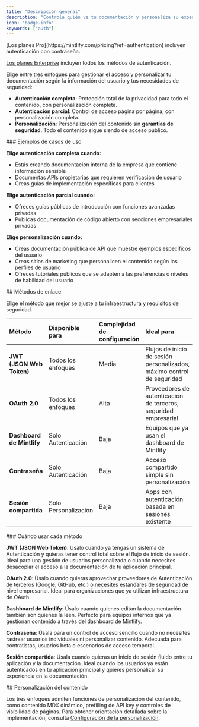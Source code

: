 ```yaml
---
title: "Descripción general"
description: "Controla quién ve tu documentación y personaliza su experiencia"
icon: "badge-info"
keywords: ["auth"]
---
```


<Info>
  [Los planes Pro](https://mintlify.com/pricing?ref=authentication) incluyen autenticación con contraseña.

  [Los planes Enterprise](https://mintlify.com/pricing?ref=authentication) incluyen todos los métodos de autenticación.
</Info>

Elige entre tres enfoques para gestionar el acceso y personalizar tu documentación según la información del usuario y tus necesidades de seguridad:

* **Autenticación completa**: Protección total de la privacidad para todo el contenido, con personalización completa.
* **Autenticación parcial**: Control de acceso página por página, con personalización completa.
* **Personalización**: Personalización del contenido sin **garantías de seguridad**. Todo el contenido sigue siendo de acceso público.

<div id="use-case-examples">
  ### Ejemplos de casos de uso
</div>

**Elige autenticación completa cuando:**

* Estás creando documentación interna de la empresa que contiene información sensible
* Documentas APIs propietarias que requieren verificación de usuario
* Creas guías de implementación específicas para clientes

**Elige autenticación parcial cuando:**

* Ofreces guías públicas de introducción con funciones avanzadas privadas
* Publicas documentación de código abierto con secciones empresariales privadas

**Elige personalización cuando:**

* Creas documentación pública de API que muestre ejemplos específicos del usuario
* Creas sitios de marketing que personalicen el contenido según los perfiles de usuario
* Ofreces tutoriales públicos que se adapten a las preferencias o niveles de habilidad del usuario

<div id="handshake-methods">
  ## Métodos de enlace
</div>

Elige el método que mejor se ajuste a tu infraestructura y requisitos de seguridad.

| Método | Disponible para | Complejidad de configuración | Ideal para |
|:-------|:--------------|:-----------------|:----------|
| **JWT (JSON Web Token)** | Todos los enfoques | Media | Flujos de inicio de sesión personalizados, máximo control de seguridad |
| **OAuth 2.0** | Todos los enfoques | Alta | Proveedores de autenticación de terceros, seguridad empresarial |
| **Dashboard de Mintlify** | Solo Autenticación | Baja | Equipos que ya usan el dashboard de Mintlify |
| **Contraseña** | Solo Autenticación | Baja | Acceso compartido simple sin personalización |
| **Sesión compartida** | Solo Personalización | Baja | Apps con autenticación basada en sesiones existente |

<div id="when-to-use-each-method">
  ### Cuándo usar cada método
</div>

**JWT (JSON Web Token)**: Úsalo cuando ya tengas un sistema de Autenticación y quieras tener control total sobre el flujo de inicio de sesión. Ideal para una gestión de usuarios personalizada o cuando necesites desacoplar el acceso a la documentación de tu aplicación principal.

**OAuth 2.0**: Úsalo cuando quieras aprovechar proveedores de Autenticación de terceros (Google, GitHub, etc.) o necesites estándares de seguridad de nivel empresarial. Ideal para organizaciones que ya utilizan infraestructura de OAuth.

**Dashboard de Mintlify**: Úsalo cuando quienes editan la documentación también son quienes la leen. Perfecto para equipos internos que ya gestionan contenido a través del dashboard de Mintlify.

**Contraseña**: Úsala para un control de acceso sencillo cuando no necesites rastrear usuarios individuales ni personalizar contenido. Adecuada para contratistas, usuarios beta o escenarios de acceso temporal.

**Sesión compartida**: Úsala cuando quieras un inicio de sesión fluido entre tu aplicación y la documentación. Ideal cuando los usuarios ya están autenticados en tu aplicación principal y quieres personalizar su experiencia en la documentación.

<div id="content-customization">
  ## Personalización del contenido
</div>

Los tres enfoques admiten funciones de personalización del contenido, como contenido MDX dinámico, prefilling de API key y controles de visibilidad de páginas. Para obtener orientación detallada sobre la implementación, consulta [Configuración de la personalización](/es/authentication-personalization/personalization-setup).